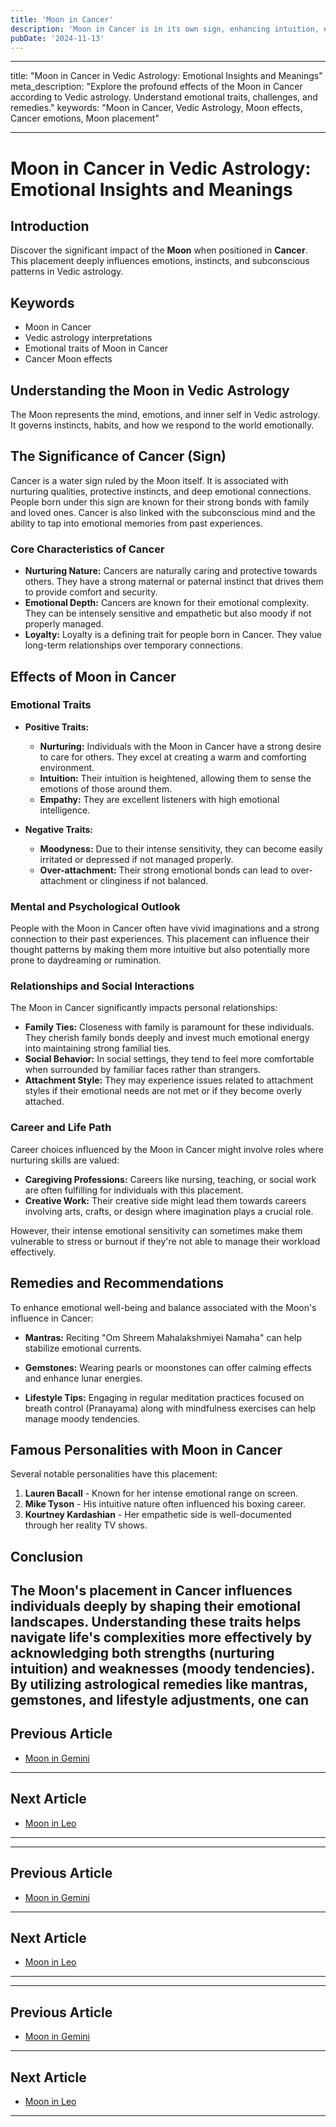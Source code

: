 ```yaml
---
title: 'Moon in Cancer'
description: 'Moon in Cancer is in its own sign, enhancing intuition, empathy, and a deep connection to home and family. Individuals are nurturing, protective, and highly sensitive to their environment in Vedic Astrology'
pubDate: '2024-11-13'
---
```


--- 
title: "Moon in Cancer in Vedic Astrology: Emotional Insights and Meanings"
meta_description: "Explore the profound effects of the Moon in Cancer according to Vedic astrology. Understand emotional traits, challenges, and remedies."
keywords: "Moon in Cancer, Vedic Astrology, Moon effects, Cancer emotions, Moon placement"

---

# Moon in Cancer in Vedic Astrology: Emotional Insights and Meanings

## Introduction

Discover the significant impact of the **Moon** when positioned in **Cancer**. This placement deeply influences emotions, instincts, and subconscious patterns in Vedic astrology.

## Keywords

- Moon in Cancer
- Vedic astrology interpretations
- Emotional traits of Moon in Cancer
- Cancer Moon effects

## Understanding the Moon in Vedic Astrology

The Moon represents the mind, emotions, and inner self in Vedic astrology. It governs instincts, habits, and how we respond to the world emotionally.

## The Significance of Cancer (Sign)

Cancer is a water sign ruled by the Moon itself. It is associated with nurturing qualities, protective instincts, and deep emotional connections. People born under this sign are known for their strong bonds with family and loved ones. Cancer is also linked with the subconscious mind and the ability to tap into emotional memories from past experiences.

### Core Characteristics of Cancer

- **Nurturing Nature:** Cancers are naturally caring and protective towards others. They have a strong maternal or paternal instinct that drives them to provide comfort and security.
- **Emotional Depth:** Cancers are known for their emotional complexity. They can be intensely sensitive and empathetic but also moody if not properly managed.
- **Loyalty:** Loyalty is a defining trait for people born in Cancer. They value long-term relationships over temporary connections.

## Effects of Moon in Cancer

### Emotional Traits

- **Positive Traits:**
  - **Nurturing:** Individuals with the Moon in Cancer have a strong desire to care for others. They excel at creating a warm and comforting environment.
  - **Intuition:** Their intuition is heightened, allowing them to sense the emotions of those around them.
  - **Empathy:** They are excellent listeners with high emotional intelligence.
  
- **Negative Traits:**
  - **Moodyness:** Due to their intense sensitivity, they can become easily irritated or depressed if not managed properly.
  - **Over-attachment:** Their strong emotional bonds can lead to over-attachment or clinginess if not balanced.

### Mental and Psychological Outlook

People with the Moon in Cancer often have vivid imaginations and a strong connection to their past experiences. This placement can influence their thought patterns by making them more intuitive but also potentially more prone to daydreaming or rumination.

### Relationships and Social Interactions

The Moon in Cancer significantly impacts personal relationships:

- **Family Ties:** Closeness with family is paramount for these individuals. They cherish family bonds deeply and invest much emotional energy into maintaining strong familial ties.
- **Social Behavior:** In social settings, they tend to feel more comfortable when surrounded by familiar faces rather than strangers.
- **Attachment Style:** They may experience issues related to attachment styles if their emotional needs are not met or if they become overly attached.

### Career and Life Path

Career choices influenced by the Moon in Cancer might involve roles where nurturing skills are valued:

- **Caregiving Professions:** Careers like nursing, teaching, or social work are often fulfilling for individuals with this placement.
- **Creative Work:** Their creative side might lead them towards careers involving arts, crafts, or design where imagination plays a crucial role.
  
However, their intense emotional sensitivity can sometimes make them vulnerable to stress or burnout if they're not able to manage their workload effectively.

## Remedies and Recommendations

To enhance emotional well-being and balance associated with the Moon's influence in Cancer:

- **Mantras:** Reciting "Om Shreem Mahalakshmiyei Namaha" can help stabilize emotional currents.
  
- **Gemstones:** Wearing pearls or moonstones can offer calming effects and enhance lunar energies.

- **Lifestyle Tips:** Engaging in regular meditation practices focused on breath control (Pranayama) along with mindfulness exercises can help manage moody tendencies.

## Famous Personalities with Moon in Cancer

Several notable personalities have this placement:

1. **Lauren Bacall** - Known for her intense emotional range on screen.
2. **Mike Tyson** - His intuitive nature often influenced his boxing career.
3. **Kourtney Kardashian** - Her empathetic side is well-documented through her reality TV shows.

## Conclusion

The Moon's placement in Cancer influences individuals deeply by shaping their emotional landscapes. Understanding these traits helps navigate life's complexities more effectively by acknowledging both strengths (nurturing intuition) and weaknesses (moody tendencies). By utilizing astrological remedies like mantras, gemstones, and lifestyle adjustments, one can
---

## Previous Article
- [Moon in Gemini](/blogs-md/0802_Moon_in_Rashi/080203_Moon_in_Gemini.mdx)

---

## Next Article
- [Moon in Leo](/blogs-md/0802_Moon_in_Rashi/080205_Moon_in_Leo.mdx)

---
---

## Previous Article
- [Moon in Gemini](080203_Moon_in_Gemini.mdx)

---

## Next Article
- [Moon in Leo](080205_Moon_in_Leo.mdx)

---
---

## Previous Article
- [Moon in Gemini](080203_Moon_in_Gemini.mdx)

---

## Next Article
- [Moon in Leo](080205_Moon_in_Leo.mdx)

---
